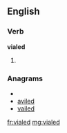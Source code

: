 ==English==

===Verb===
'''vialed'''

# {{past of|[[vial]]}}

===Anagrams===
* {{alphagram|adeilv}}
* [[aviled#English|aviled]]
* [[vailed#English|vailed]]

[[fr:vialed]]
[[mg:vialed]]